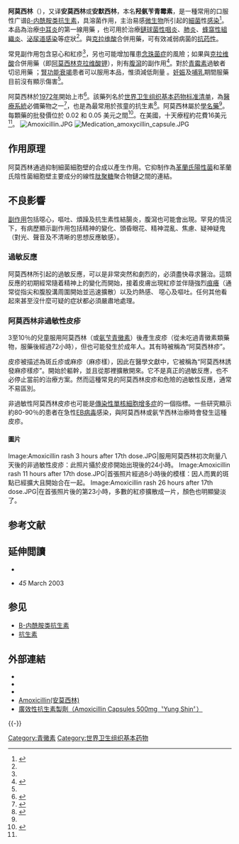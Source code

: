 {{Infobox drug
| Watchedfields = changed
| verifiedrevid = 455343638
| drug_name = 
| IUPAC_name = (2''S'',5''R'',6''R'')-6-{[(2''R'')-2-amino-2-(4-hydroxyphenyl)-acetyl]amino}-3,3-dimethyl-7-oxo-4-thia-1-azabicyclo[3.2.0]heptane-24-carboxylic acid
| image = Amoxicillin.svg
| image2 = Amoxicillin-3D-balls.png
<!--Clinical data-->
| tradename = Amoxil, Tycil, Trimox, others
| Drugs.com = {{drugs.com|monograph|amoxicillin}}
| MedlinePlus = a685001
| pregnancy_AU = A
| pregnancy_US = B
| legal_UK = POM
| legal_US = Rx-only
| routes_of_administration =[[口服|口服]]或[[静脉注射|静脉注射]]
<!--Pharmacokinetic data-->
| bioavailability = 口服吸收95%
| metabolism = 少于 30% 在[[肝脏|肝脏]]内转化
| elimination_half-life = 61.3 分鐘
| excretion = [[腎臟|腎臟]]
<!--Identifiers-->
| CAS_number_Ref = {{cascite|correct|??}}
| CAS_number = 26787-78-0
| ATC_prefix = J01
| ATC_suffix = CA04
| ATC_supplemental =  {{ATCvet|G51|AA03}}
| ChEBI_Ref = {{ebicite|correct|EBI}}
| ChEBI = 2676
| PubChem = 33613
| DrugBank_Ref = {{drugbankcite|correct|drugbank}}
| DrugBank = DB01060
| ChemSpiderID_Ref = {{chemspidercite|correct|chemspider}}
| ChemSpiderID = 31006
| UNII_Ref = {{fdacite|correct|FDA}}
| UNII = 9EM05410Q9
| KEGG_Ref = {{keggcite|correct|kegg}}
| KEGG = D07452
| ChEMBL_Ref = {{ebicite|correct|EBI}}
| ChEMBL = 1082
<!--Chemical data-->
| C=16 | H=19 | N=3 | O=5 | S=1
| molecular_weight = 365.4 g/mol
| SMILES = O=C(O)[C@@H]2N3C(=O)[C@@H](NC(=O)[C@@H](c1ccc(O)cc1)N)[C@H]3SC2(C)C
| StdInChI_Ref = {{stdinchicite|correct|chemspider}}
| StdInChI = 1S/C16H19N3O5S/c1-16(2)11(15(23)24)19-13(22)10(14(19)25-16)18-12(21)9(17)7-3-5-8(20)6-4-7/h3-6,9-11,14,20H,17H2,1-2H3,(H,18,21)(H,23,24)/t9-,10-,11+,14-/m1/s1
| StdInChIKey_Ref = {{stdinchicite|correct|chemspider}}
| StdInChIKey = LSQZJLSUYDQPKJ-NJBDSQKTSA-N
}}
<!-- Definition and uses -->
{{medical}}

'''阿莫西林'''（{{lang|en|amoxycillin}}），又译'''安莫西林'''或'''安默西林'''，本名'''羟氨苄青霉素'''，是一種常用的口服性广谱[[β-内酰胺类抗生素|β-内酰胺类抗生素]]，具溶菌作用，主治易感[[微生物|微生物]]所引起的[[細菌|細菌]]性[[感染|感染]]<ref name=AHFS2015>{{cite web|title=Amoxicillin|url=http://www.drugs.com/monograph/amoxicillin.html|work=The American Society of Health-System Pharmacists|accessdate=1 August 2015|archive-date=2015-09-05|archive-url=https://web.archive.org/web/20150905150500/http://www.drugs.com/monograph/amoxicillin.html|dead-url=no}}</ref>。本品為治療[[中耳炎|中耳炎]]的第一線用藥<!-- <ref name=AHFS2015/> -->，也可用於治療[[鏈球菌性咽炎|鏈球菌性咽炎]]、[[肺炎|肺炎]]、[[蜂窩性組織炎|蜂窩性組織炎]]、[[泌尿道感染|泌尿道感染]]等症狀<ref name=AHFS2015/>。與[[克拉维酸|克拉维酸]]合併用藥，可有效减弱病菌的[[抗药性|抗药性]]。

<!-- Side effects -->
常見副作用包含惡心和紅疹<ref name=AHFS2015/>，另也可能增加罹患[[念珠菌症|念珠菌症]]的風險；如果與[[克拉维酸|克拉维酸]]合併用藥（即[[阿莫西林克拉维酸钾|阿莫西林克拉维酸钾]]），則有[[腹瀉|腹瀉]]的副作用<ref>{{cite journal|last1=Gillies|first1=M|last2=Ranakusuma|first2=A|last3=Hoffmann|first3=T|last4=Thorning|first4=S|last5=McGuire|first5=T|last6=Glasziou|first6=P|last7=Del Mar|first7=C|title=Common harms from amoxicillin: a systematic review and meta-analysis of randomized placebo-controlled trials for any indication.|journal=CMAJ : Canadian Medical Association [Journal de l'Association medicale canadienne]|date=17 November 2014|pmid=25404399|doi=10.1503/cmaj.140848|volume=187|pages=E21-31}}</ref>。對於[[青霉素|青霉素]]過敏者切忌用藥<!-- <ref name=AHFS2015/> -->；[[腎功能衰竭|腎功能衰竭]]患者可以服用本品，惟須減低劑量<!-- <ref name=AHFS2015/> -->。[[妊娠|妊娠]]及[[母乳餵養|哺乳]]期間服藥目前沒有顯示傷害<ref name=AHFS2015/>。

<!-- Society and culture -->
阿莫西林於[[抗菌藥之時間表|1972年]]開始上市<ref>{{cite book|last1=Roy|first1=Jiben|title=An introduction to pharmaceutical sciences production, chemistry, techniques and technology|date=2012|publisher=Woodhead Pub.|location=Cambridge|isbn=9781908818041|page=239|url=https://books.google.ca/books?id=0IdmAgAAQBAJ&pg=PA239}}</ref>。該藥列名於[[世界卫生组织基本药物标准清单|世界卫生组织基本药物标准清单]]，為[[醫療系統|醫療系統]]必備藥物之一<ref>{{cite web|title=19th WHO Model List of Essential Medicines|url=http://www.who.int/medicines/publications/essentialmedicines/EML2015_8-May-15.pdf|work=World Health Organization|accessdate=14 December 2015|date=April 2015|archive-date=2015-05-13|archive-url=https://web.archive.org/web/20150513043105/http://www.who.int/medicines/publications/essentialmedicines/EML2015_8-May-15.pdf|dead-url=no}}</ref>，也是為最常用於孩童的抗生素<ref>{{cite book|last1=Kelly|first1=Deirdre|title=Diseases of the liver and biliary system in children|date=2008|publisher=Wiley-Blackwell|location=Chichester, UK|isbn=9781444300543|page=217|edition=3|url=https://books.google.ca/books?id=z7nO3OrNXckC&pg=PA217}}</ref>。阿莫西林屬於[[通用名药物|學名藥]]<ref name=AHFS2015/>。每顆藥的批發價位於 0.02 和 0.05 美元之間<ref>{{cite web|title=Amoxicillin|url=http://erc.msh.org/dmpguide/resultsdetail.cfm?language=english&code=AMX500T&s_year=2014&year=2014&str=500%20mg&desc=Amoxicillin&pack=new&frm=TAB-CAP&rte=PO&class_code2=06%2E2%2E1%2E&supplement=&class_name=%2806%2E2%2E1%2E%29Beta%20lactam%20medicines%3Cbr%3E|website=International Drug Price Indicator Guide|accessdate=1 August 2015}}{{dead link|date=2018年1月 |bot=InternetArchiveBot |fix-attempted=yes }}</ref>。在美國，十天療程約花費16美元<ref name=AHFS2015/>。
[[Image:Amoxicillin.JPG|thumb]]
[[File:Medication_amoxycillin_capsule.JPG|thumb]]

==作用原理==
阿莫西林通過抑制細菌細胞壁的合成以產生作用。它抑制作為[[革蘭氏陽性菌|革蘭氏陽性菌]]和革蘭氏陰性菌細胞壁主要成分的線性[[肽聚糖|肽聚糖]]聚合物鏈之間的連結。

== 不良影響 ==
[[藥物不良反應|副作用]]包括噁心，嘔吐、煩躁及抗生素性結腸炎，腹瀉也可能會出現。罕見的情況下，有病歷顯示副作用包括精神的變化、頭昏眼花、精神混亂、焦慮、疑神疑鬼（對光、聲音及不清晰的思想反應敏感）。

===過敏反應===

阿莫西林所引起的過敏反應，可以是非常突然和劇烈的，必須盡快尋求醫治。這類反應的初期經常隨着精神上的變化而開始，接着皮膚出現紅疹並伴隨強烈[[痕癢|痕癢]]（通常從指尖和腹股溝周圍開始並迅速擴散）以及灼熱感、 噁心及嘔吐。任何其他看起來甚至沒什麼可疑的症狀都必須嚴肅地處理。

===阿莫西林非過敏性皮疹===

3至10％的兒童服用阿莫西林（或[[氨芐青黴素|氨芐青黴素]]）後產生皮疹（從未吃過青黴素類藥物，服藥後經過72小時），但也可能發生於成年人。其有時被稱為“阿莫西林疹”。

皮疹被描述為斑丘疹或麻疹（麻疹樣），因此在醫學文獻中，它被稱為“阿莫西林誘發麻疹樣疹”。開始於軀幹，並且從那裡擴散開來。它不是真正的過敏反應，也不必停止當前的治療方案。然而這種常見的阿莫西林皮疹和危險的過敏性反應，通常不易區別。

非過敏性阿莫西林皮疹也可能是[[傳染性單核細胞增多症|傳染性單核細胞增多症]]的一個指標。一些研究顯示約80-90％的患者在急性[[EB病毒|EB病毒]]感染，與阿莫西林或氨芐西林治療時會發生這種皮疹。

====圖片====
<gallery>
Image:Amoxicillin rash 3 hours after 17th dose.JPG|服用阿莫西林初次劑量八天後的非過敏性皮疹：此照片攝於皮疹開始出現後的24小時。
Image:Amoxicillin rash 11 hours after 17th dose.JPG|首張照片經過8小時後的模樣：因人而異的斑點已經擴大且開始合在一起。
Image:Amoxicillin rash 26 hours after 17th dose.JPG|在首張照片後的第23小時，多數的紅疹擴散成一片，顏色也明顯變淡了。
</gallery>

==参考文献==
{{reflist|2}}

==延伸閲讀==
{{refbegin}}
* {{cite book |author =Neal, M. J. |title=Medical pharmacology at a glance |publisher=Blackwell Science |location=Oxford |edition=4th |year=2002 |pages= |isbn=978-0-632-05244-8 |oclc= |doi= }}
* {{le|英國國家醫薬品集|British National Formulary}}''45'' March 2003
{{refend}}

==参见==
*[[Β-内酰胺类抗生素|Β-内酰胺类抗生素]]
*[[抗生素|抗生素]]

==外部連結==
{{commonscat|Amoxicillin}}
* {{Cite web |url= http://web.mil.doh.gov.tw/drug/file/A/Amoxicillin.pdf |title= Amoxicillin用藥指導單張（行政院衛生署苗栗醫院） |language= Zh-hant |deadurl= yes |archiveurl= https://web.archive.org/web/20121021182923/http://web.mil.doh.gov.tw/drug/file/A/Amoxicillin.pdf |archivedate= 2012-10-21 }}
* {{Cite web |url = http://pntn.servernet.com.tw/public/ufile/medi_form/b6bdba66c0faa6accdb375320472cc32.pdf |title = Amoxicillin Capsules 500 mg "Yung Shin" “永信” 安莫西林 膠囊 500毫克 |language = Zh-hant }}{{dead link|date=2018年5月 |bot=InternetArchiveBot |fix-attempted=yes }}
* {{Cite web |url = http://thmh.khja.org.tw/medicine/medicine3.asp?strCode=OAMOA |title= Amoxicillin 250mg (AMOLIN) 萬博黴素 |language= Zh-hant}}
*[http://ksph.kcg.gov.tw/7/dfiles/Amoxicillin.htm Amoxicillin(安莫西林)]
*[http://210.241.113.185/dfiles_pdf/Amoxicillin.pdf 廣效性抗生素製劑（Amoxicillin Capsules 500mg〝Yung Shin〞）]
{{-}}
{{細胞壁破壞性抗生素}}
{{国家基本药物目录/抗微生物药}}
{{GlaxoSmithKline}}
{{规范控制}}

[[Category:青黴素|Category:青黴素]]
[[Category:世界卫生组织基本药物|Category:世界卫生组织基本药物]]